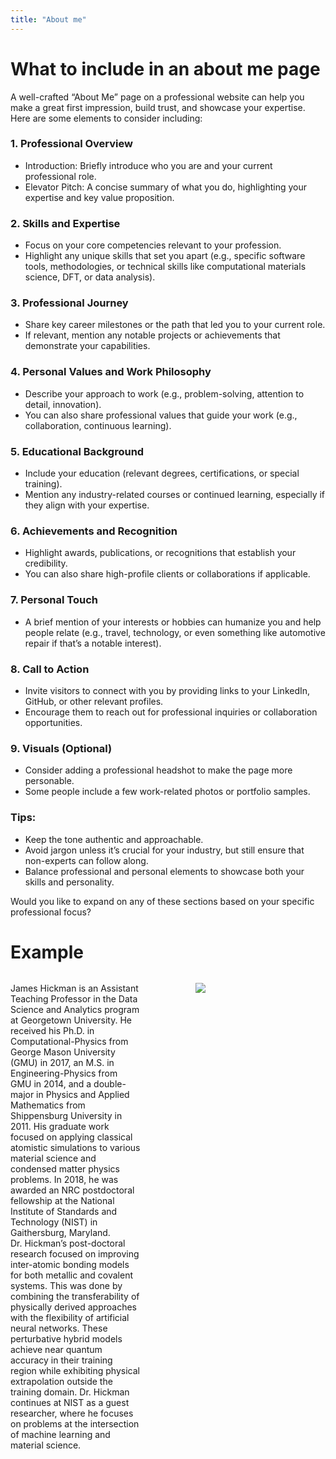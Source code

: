 ```yaml
---
title: "About me"
---
```


# What to include in an about me page

A well-crafted "About Me" page on a professional website can help you make a great first impression, build trust, and showcase your expertise. Here are some elements to consider including:

### 1. Professional Overview

-   Introduction: Briefly introduce who you are and your current professional role.
-   Elevator Pitch: A concise summary of what you do, highlighting your expertise and key value proposition.

### 2. Skills and Expertise

-   Focus on your core competencies relevant to your profession.
-   Highlight any unique skills that set you apart (e.g., specific software tools, methodologies, or technical skills like computational materials science, DFT, or data analysis).

### 3. Professional Journey

-   Share key career milestones or the path that led you to your current role.
-   If relevant, mention any notable projects or achievements that demonstrate your capabilities.

### 4. Personal Values and Work Philosophy

-   Describe your approach to work (e.g., problem-solving, attention to detail, innovation).
-   You can also share professional values that guide your work (e.g., collaboration, continuous learning).

### 5. Educational Background

-   Include your education (relevant degrees, certifications, or special training).
-   Mention any industry-related courses or continued learning, especially if they align with your expertise.

### 6. Achievements and Recognition

-   Highlight awards, publications, or recognitions that establish your credibility.
-   You can also share high-profile clients or collaborations if applicable.

### 7. Personal Touch

-   A brief mention of your interests or hobbies can humanize you and help people relate (e.g., travel, technology, or even something like automotive repair if that’s a notable interest).

### 8. Call to Action

-   Invite visitors to connect with you by providing links to your LinkedIn, GitHub, or other relevant profiles.
-   Encourage them to reach out for professional inquiries or collaboration opportunities.

### 9. Visuals (Optional)

-   Consider adding a professional headshot to make the page more personable.
-   Some people include a few work-related photos or portfolio samples.

### Tips:

-   Keep the tone authentic and approachable.
-   Avoid jargon unless it's crucial for your industry, but still ensure that non-experts can follow along.
-   Balance professional and personal elements to showcase both your skills and personality.

Would you like to expand on any of these sections based on your specific professional focus?

# Example

:::::: columns
::: {.column width="45%"}
James Hickman is an Assistant Teaching Professor in the Data Science and Analytics program at Georgetown University. He received his Ph.D. in Computational-Physics from George Mason University (GMU) in 2017, an M.S. in Engineering-Physics from GMU in 2014, and a double-major in Physics and Applied Mathematics from Shippensburg University in 2011. His graduate work focused on applying classical atomistic simulations to various material science and condensed matter physics problems. In 2018, he was awarded an NRC postdoctoral fellowship at the National Institute of Standards and Technology (NIST) in Gaithersburg, Maryland. Dr. Hickman’s post-doctoral research focused on improving inter-atomic bonding models for both metallic and covalent systems. This was done by combining the transferability of physically derived approaches with the flexibility of artificial neural networks. These perturbative hybrid models achieve near quantum accuracy in their training region while exhibiting physical extrapolation outside the training domain. Dr. Hickman continues at NIST as a guest researcher, where he focuses on problems at the intersection of machine learning and material science.
:::

::: {.column width="10%"}
<!-- empty column to create gap -->
:::

::: {.column width="45%"}
![](images/2024-10-14-16-56-34.png)
:::
::::::